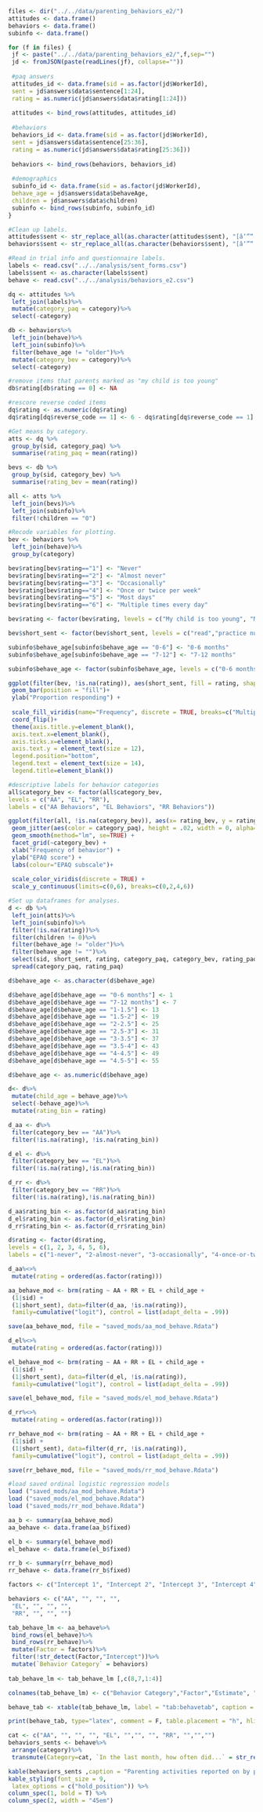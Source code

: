 
```r
files <- dir("../../data/parenting_behaviors_e2/")
attitudes <- data.frame()
behaviors <- data.frame()
subinfo <- data.frame()

for (f in files) {
 jf <- paste("../../data/parenting_behaviors_e2/",f,sep="")
 jd <- fromJSON(paste(readLines(jf), collapse=""))
 
 #paq answers
 attitudes_id <- data.frame(sid = as.factor(jd$WorkerId), 
 sent = jd$answers$data$sentence[1:24],
 rating = as.numeric(jd$answers$data$rating[1:24]))
 
 attitudes <- bind_rows(attitudes, attitudes_id)
 
 #behaviors
 behaviors_id <- data.frame(sid = as.factor(jd$WorkerId),
 sent = jd$answers$data$sentence[25:36],
 rating = as.numeric(jd$answers$data$rating[25:36]))
 
 behaviors <- bind_rows(behaviors, behaviors_id)
 
 #demographics
 subinfo_id <- data.frame(sid = as.factor(jd$WorkerId),
 behave_age = jd$answers$data$behaveAge,
 children = jd$answers$data$children)
 subinfo <- bind_rows(subinfo, subinfo_id)
}

#Clean up labels.
attitudes$sent <- str_replace_all(as.character(attitudes$sent), "[â‘”“’']", "")
behaviors$sent <- str_replace_all(as.character(behaviors$sent), "[â‘”“’']", "")
```

```r
#Read in trial info and questionnaire labels.
labels <- read.csv("../../analysis/sent_forms.csv")
labels$sent <- as.character(labels$sent)
behave <- read.csv("../../analysis/behaviors_e2.csv")
```

```r
dq <- attitudes %>%
 left_join(labels)%>%
 mutate(category_paq = category)%>%
 select(-category)

db <- behaviors%>%
 left_join(behave)%>%
 left_join(subinfo)%>%
 filter(behave_age != "older")%>%
 mutate(category_bev = category)%>%
 select(-category)

#remove items that parents marked as "my child is too young"
db$rating[db$rating == 0] <- NA

#rescore reverse coded items
dq$rating <- as.numeric(dq$rating)
dq$rating[dq$reverse_code == 1] <- 6 - dq$rating[dq$reverse_code == 1]
```

```r
#Get means by category.
atts <- dq %>%
 group_by(sid, category_paq) %>% 
 summarise(rating_paq = mean(rating))

bevs <- db %>%
 group_by(sid, category_bev) %>% 
 summarise(rating_bev = mean(rating))

all <- atts %>%
 left_join(bevs)%>%
 left_join(subinfo)%>%
 filter(!children == "0")
```

```r
#Recode variables for plotting.
bev <- behaviors %>%
 left_join(behave)%>%
 group_by(category)

bev$rating[bev$rating=="1"] <- "Never"
bev$rating[bev$rating=="2"] <- "Almost never"
bev$rating[bev$rating=="3"] <- "Occasionally"
bev$rating[bev$rating=="4"] <- "Once or twice per week"
bev$rating[bev$rating=="5"] <- "Most days"
bev$rating[bev$rating=="6"] <- "Multiple times every day"

bev$rating <- factor(bev$rating, levels = c("My child is too young", "Never", "Almost never","Occasionally","Once or twice per week","Most days","Multiple times every day"))

bev$short_sent <- factor(bev$short_sent, levels = c("read","practice numbers and letters","make observations", "educational programming","talk about feelings","spend time cuddling","sleep in the same bed","hug and kiss","talk sternly","give time out or punishments","talk about setting limits","help with chores"))

subinfo$behave_age[subinfo$behave_age == "0-6"] <- "0-6 months"
subinfo$behave_age[subinfo$behave_age == "7-12"] <- "7-12 months"

subinfo$behave_age <- factor(subinfo$behave_age, levels = c("0-6 months", "7-12 months", "1-1.5","1.5-2","2-2.5","2.5-3","3-3.5","3.5-4", "4-4.5","4.5-5", "older"))
```

```r
ggplot(filter(bev, !is.na(rating)), aes(short_sent, fill = rating, shape = category)) + 
 geom_bar(position = "fill")+
 ylab("Proportion responding") +
 
 scale_fill_viridis(name="Frequency", discrete = TRUE, breaks=c("Multiple times every day","Most days","Once or twice per week","Occasionally", "Almost never", "Never"))+
 coord_flip()+
 theme(axis.title.y=element_blank(),
 axis.text.x=element_blank(),
 axis.ticks.x=element_blank(),
 axis.text.y = element_text(size = 12),
 legend.position="bottom",
 legend.text = element_text(size = 14),
 legend.title=element_blank()) 
```

```r
#descriptive labels for behavior categories
all$category_bev <- factor(all$category_bev,
levels = c("AA", "EL", "RR"),
labels = c("AA Behaviors", "EL Behaviors", "RR Behaviors"))
```

```r
ggplot(filter(all, !is.na(category_bev)), aes(x= rating_bev, y = rating_paq, colour = category_paq)) +
 geom_jitter(aes(color = category_paq), height = .02, width = 0, alpha= .3) +
 geom_smooth(method="lm", se=TRUE) +
 facet_grid(~category_bev) + 
 xlab("Frequency of behavior") + 
 ylab("EPAQ score") + 
 labs(colour="EPAQ subscale")+
 
 scale_color_viridis(discrete = TRUE) +
 scale_y_continuous(limits=c(0,6), breaks=c(0,2,4,6))
```

```r
#Set up dataframes for analyses.
d <- db %>%
 left_join(atts)%>%
 left_join(subinfo)%>%
 filter(!is.na(rating))%>%
 filter(children != 0)%>%
 filter(behave_age != "older")%>%
 filter(behave_age != "")%>%
 select(sid, short_sent, rating, category_paq, category_bev, rating_paq, behave_age)%>%
 spread(category_paq, rating_paq)

d$behave_age <- as.character(d$behave_age)

d$behave_age[d$behave_age == "0-6 months"] <- 1
d$behave_age[d$behave_age == "7-12 months"] <- 7
d$behave_age[d$behave_age == "1-1.5"] <- 13
d$behave_age[d$behave_age == "1.5-2"] <- 19 
d$behave_age[d$behave_age == "2-2.5"] <- 25
d$behave_age[d$behave_age == "2.5-3"] <- 31
d$behave_age[d$behave_age == "3-3.5"] <- 37
d$behave_age[d$behave_age == "3.5-4"] <- 43
d$behave_age[d$behave_age == "4-4.5"] <- 49
d$behave_age[d$behave_age == "4.5-5"] <- 55

d$behave_age <- as.numeric(d$behave_age)

d<- d%>%
 mutate(child_age = behave_age)%>%
 select(-behave_age)%>%
 mutate(rating_bin = rating)

d_aa <- d%>%
 filter(category_bev == "AA")%>%
 filter(!is.na(rating), !is.na(rating_bin))

d_el <- d%>%
 filter(category_bev == "EL")%>%
 filter(!is.na(rating),!is.na(rating_bin))

d_rr <- d%>%
 filter(category_bev == "RR")%>%
 filter(!is.na(rating),!is.na(rating_bin))

d_aa$rating_bin <- as.factor(d_aa$rating_bin)
d_el$rating_bin <- as.factor(d_el$rating_bin)
d_rr$rating_bin <- as.factor(d_rr$rating_bin)
```

```r
d$rating <- factor(d$rating,
levels = c(1, 2, 3, 4, 5, 6),
labels = c("1-never", "2-almost-never", "3-occasionally", "4-once-or-twice-per-week", "5-most-days", "6-multiple-times-every-day"))
```

```r
d_aa%<>%
 mutate(rating = ordered(as.factor(rating)))

aa_behave_mod <- brm(rating ~ AA + RR + EL + child_age + 
 (1|sid) + 
 (1|short_sent), data=filter(d_aa, !is.na(rating)),
 family=cumulative("logit"), control = list(adapt_delta = .99))

save(aa_behave_mod, file = "saved_mods/aa_mod_behave.Rdata")
```

```r
d_el%<>%
 mutate(rating = ordered(as.factor(rating)))

el_behave_mod <- brm(rating ~ AA + RR + EL + child_age + 
 (1|sid) + 
 (1|short_sent), data=filter(d_el, !is.na(rating)),
 family=cumulative("logit"), control = list(adapt_delta = .99))

save(el_behave_mod, file = "saved_mods/el_mod_behave.Rdata")
```

```r
d_rr%<>%
 mutate(rating = ordered(as.factor(rating)))

rr_behave_mod <- brm(rating ~ AA + RR + EL + child_age + 
 (1|sid) + 
 (1|short_sent), data=filter(d_rr, !is.na(rating)),
 family=cumulative("logit"), control = list(adapt_delta = .99))

save(rr_behave_mod, file = "saved_mods/rr_mod_behave.Rdata")
```

```r
#load saved ordinal logistic regression models
load ("saved_mods/aa_mod_behave.Rdata")
load ("saved_mods/el_mod_behave.Rdata")
load ("saved_mods/rr_mod_behave.Rdata")

aa_b <- summary(aa_behave_mod)
aa_behave <- data.frame(aa_b$fixed)

el_b <- summary(el_behave_mod)
el_behave <- data.frame(el_b$fixed)

rr_b <- summary(rr_behave_mod)
rr_behave <- data.frame(rr_b$fixed)
```

```r
factors <- c("Intercept 1", "Intercept 2", "Intercept 3", "Intercept 4", "Intercept 5", "AA EPAQ score", "RR EPAQ score", "EL EPAQ score", "Child Age","Intercept 1", "Intercept 2", "Intercept 3", "Intercept 4", "Intercept 5", "AA EPAQ score", "RR EPAQ score", "EL EPAQ score", "Child Age","Intercept 1", "Intercept 2", "Intercept 3", "Intercept 4", "Intercept 5", "AA EPAQ score", "RR EPAQ score", "EL EPAQ score", "Child Age")

behaviors <- c("AA", "", "", "", 
 "EL", "", "", "", 
 "RR", "", "", "")

tab_behave_lm <- aa_behave%>%
 bind_rows(el_behave)%>%
 bind_rows(rr_behave)%>%
 mutate(Factor = factors)%>%
 filter(!str_detect(Factor,"Intercept"))%>% 
 mutate(`Behavior Category` = behaviors)
 
tab_behave_lm <- tab_behave_lm [,c(8,7,1:4)]

colnames(tab_behave_lm) <- c("Behavior Category","Factor","Estimate", "Est. Error", "Lower 95% CI", "Upper 95% CI")

behave_tab <- xtable(tab_behave_lm, label = "tab:behavetab", caption = "Results of separate Bayesian ordinal logistic regressions of EPAQ scores and child age on frequency of parenting behaviors in Affection and Attachment (AA), Early Learning (EL), and Rules and Respect (RR) categories.")

print(behave_tab, type="latex", comment = F, table.placement = "h", hline.after = c(-1, 0, 4, 8, 12), include.rownames=FALSE, align = c("r","l","r","r","r","r"), caption.placement = "top")
```

```r
cat <- c("AA", "", "", "", "EL", "","", "", "RR", "","","")
behaviors_sents <- behave%>%
 arrange(category)%>%
 transmute(Category=cat, `In the last month, how often did...` = str_replace(sent, "In the last month, how often did", ""))

kable(behaviors_sents ,caption = "Parenting activities reported on by parents.", "latex", booktabs = T) %>%
kable_styling(font_size = 9, 
 latex_options = c("hold_position")) %>%
column_spec(1, bold = T) %>%
column_spec(2, width = "45em")
```